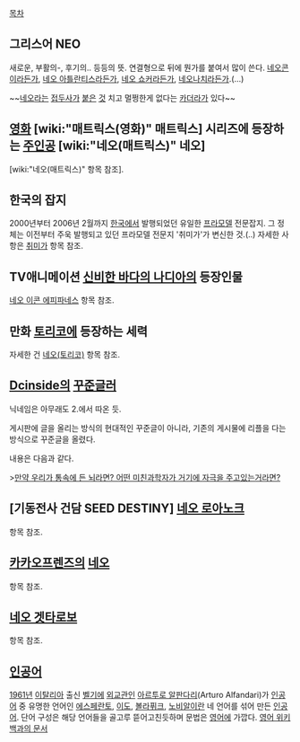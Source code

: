 [[목차]]
== 그리스어 NEO ==
새로운, 부활의-, 후기의.. 등등의 뜻. 연결형으로 뒤에 뭔가를 붙여서 많이 쓴다. [[네오콘]]이라든가, [[네오 아틀란티스]]라든가, [[네오 쇼커]]라든가, [[네오나치]]라든가.(...)

~~[[네오콘|네오]][[네오 아틀란티스|라는]] [[네오 쇼커|접두사가]] [[네오나치|붙은]] [[네오 사와타리|것]] 치고 멀쩡한게 없다는 [[카더라]]가 있다~~

== [[영화]] [wiki:"매트릭스(영화)" 매트릭스] 시리즈에 등장하는 [[주인공]] [wiki:"네오(매트릭스)" 네오] ==
[wiki:"네오(매트릭스)" 항목 참조].

== 한국의 잡지 ==
2000년부터 2006년 2월까지 [[한국]]에서 발행되었던 유일한 [[프라모델]] 전문잡지. 그 정체는 이전부터 주욱 발행되고 있던 프라모델 전문지 '취미가'가 변신한 것.(..) 자세한 사항은 [[취미가]] 항목 참조. 

== TV애니메이션 [[신비한 바다의 나디아]]의 등장인물 ==
[[네오 이콘 에피파네스]] 항목 참조.

== 만화 [[토리코]]에 등장하는 세력 ==
자세한 건 [[네오(토리코)]] 항목 참조.


== [[Dcinside]]의 [[꾸준글러]] ==
닉네임은 아무래도 2.에서 따온 듯.

게시판에 글을 올리는 방식의 현대적인 꾸준글이 아니라, 기존의 게시물에 리플을 다는 방식으로 꾸준글을 올렸다.

내용은 다음과 같다.

>[[통 속의 뇌|만약 우리가 통속에 든 뇌라면? 어떤 미친과학자가 거기에 자극을 주고있는거라면?]]

== [기동전사 건담 SEED DESTINY] [[네오 로아노크]] ==
항목 참조.

== [[카카오프렌즈]]의 [[네오(카카오프렌즈)|네오]] ==
항목 참조.

== [[네오 겟타로보]] ==
항목 참조.

== [[인공어]] ==
[[1961년]] [[이탈리아]] 출신 [[벨기에]] [[외교관]]인 [[아르투로 알판다리]](Arturo Alfandari)가 [[인공어]] 중 유명한 언어인 [[에스페란토]], [[이도]], [[볼라퓌크]], [[노비알]]이란 네 언어를 섞어 만든 [[인공어]]. 단어 구성은 해당 언어들을 골고루 뜯어고친듯하며 문법은 [[영어]]에 가깝다. [http://en.wikipedia.org/wiki/Neo_(constructed_language) 영어 위키백과의 문서]

